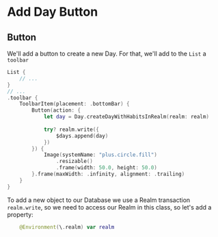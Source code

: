 # Add Day Button

## Button

We'll add a button to create a new Day. For that, we'll add to the `List` a `toolbar`

```swift title='/UI/DaysView.swift'
List {
    // ...
}
// ...
.toolbar {
    ToolbarItem(placement: .bottomBar) {
        Button(action: {
            let day = Day.createDayWithHabitsInRealm(realm: realm)
            
            try? realm.write({
                $days.append(day)
            })
        }) {
            Image(systemName: "plus.circle.fill")
                .resizable()
                .frame(width: 50.0, height: 50.0)
        }.frame(maxWidth: .infinity, alignment: .trailing)
    }
}
```

To add a new object to our Database we use a Realm transaction `realm.write`, so we need to access our Realm in this class, so let's add a property:


```swift title='/UI/DaysView.swift'
    @Environment(\.realm) var realm
```
